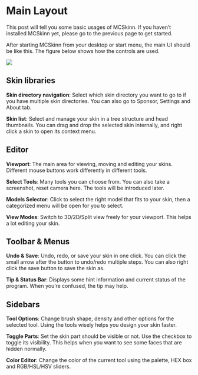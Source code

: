 # Main Layout

This post will tell you some basic usages of MCSkinn. If you haven’t installed MCSkinn yet, please go to the previous page to get started.

After starting MCSkinn from your desktop or start menu, the main UI should be like this. The figure below shows how the controls are used.

![](main-layout.png)

## Skin libraries

**Skin directory navigation**: Select which skin directory you want to go to if you have multiple skin directories. You can also go to Sponsor, Settings and About tab.

**Skin list**: Select and manage your skin in a tree structure and head thumbnails. You can drag and drop the selected skin internally, and right click a skin to open its context menu.

## Editor

**Viewport**: The main area for viewing, moving and editing your skins. Different mouse buttons work differently in different tools.

**Select Tools**: Many tools you can choose from. You can also take a screenshot, reset camera here. The tools will be introduced later.

**Models Selector**: Click to select the right model that fits to your skin, then a categorized menu will be open for you to select.

**View Modes**: Switch to 3D/2D/Split view freely for your viewport. This helps a lot editing your skin.

## Toolbar & Menus

**Undo & Save**: Undo, redo, or save your skin in one click. You can click the small arrow after the button to undo/redo multiple steps. You can also right click the save button to save the skin as.

**Tip & Status Bar**: Displays some hint information and current status of the program. When you’re confused, the tip may help.

## Sidebars

**Tool Options**: Change brush shape, density and other options for the selected tool. Using the tools wisely helps you design your skin faster.

**Toggle Parts**: Set the skin part should be visible or not. Use the checkbox to toggle its visibility. This helps when you want to see some faces that are hidden normally.

**Color Editor**: Change the color of the current tool using the palette, HEX box and RGB/HSL/HSV sliders.